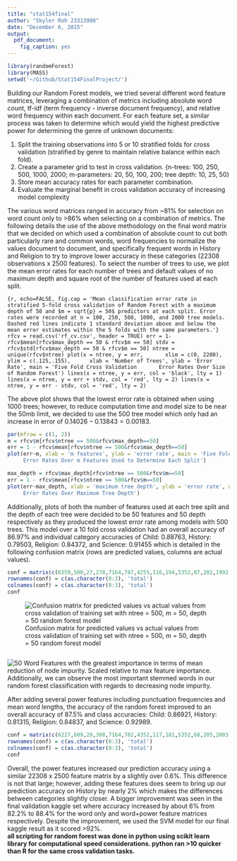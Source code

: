 ```yaml
---
title: "stat154final"
author: "Skyler Roh 23313980"
date: "December 6, 2015"
output: 
  pdf_document: 
    fig_caption: yes
---
```


```r
library(randomForest)
library(MASS)
setwd('~/Github/Stat154FinalProject/')
```

Building our Random Forest models, we tried several different word feature matrices, leveraging a combination of metrics including absolute word count, tf-idf (term frequency - inverse document frequency), and relative word frequency within each document. For each feature set, a similar process was taken to determine which would yield the highest predictive power for determining the genre of unknown documents:   
  
1. Split the training observations into 5 or 10 stratified folds for cross validation (stratified by genre to maintain relative balance within each fold).  
2. Create a parameter grid to test in cross validation. {n-trees: 100, 250, 500, 1000, 2000; m-parameters: 20, 50, 100, 200; tree depth: 10, 25, 50}  
3. Store mean accuracy rates for each parameter combination.  
4. Evaluate the marginal benefit in cross validation accuracy of increasing model complexity  

The various word matrices ranged in accuracy from ~81% for selection on word count only to >86% when selecting on a combination of metrics.
The following details the use of the above methodology on the final word matrix that we decided on which used a combination of absolute count to cut both particularly rare and common words, word frequencies to normalize the values document to document, and specifically frequent words in History and Religion to try to improve lower accuracy in these categories (22308 observations x 2500 features). To select the number of trees to use, we plot the mean error rates for each number of trees and default values of no maximum depth and square root of the number of features used at each split.  

```{r, echo=FALSE, fig.cap = 'Mean classification error rate in stratified 5-fold cross validation of Random Forest with a maximum depth of 50 and $m = sqrt{p} = 50$ predictors at each split. Error rates were recorded at n = 100, 250, 500, 1000, and 2000 tree models. Dashed red lines indicate 1 standard deviation above and below the mean error estimates within the 5 folds with the same parameters.'}
rfcv = read.csv('rf_cv.csv', header = TRUE)
err = 1-rfcv$mean[rfcv$max_depth == 50 & rfcv$m == 50]
stdv = rfcv$std[rfcv$max_depth == 50 & rfcv$m == 50]
ntree = unique(rfcv$ntree)
plot(x = ntree, y = err, 
     xlim = c(0, 2200), ylim = c(.125,.155),
     xlab = 'Number of Trees', ylab = 'Error Rate', main = 'Five Fold Cross Validation 
     Error Rates Over Size of Random Forest')
lines(x = ntree, y = err, col = 'black', lty = 1)
lines(x = ntree, y = err + stdv, col = 'red', lty = 2)
lines(x = ntree, y = err - stdv, col = 'red', lty = 2)
```
  
The above plot shows that the lowest error rate is obtained when using 1000 trees; however, to reduce computation time and model size to be near the 50mb limit, we decided to use the 500 tree model which only had an increase in error of $0.14026 - 0.13843 = 0.00183$.
  
```r
par(mfrow = c(1, 2))
m = rfcv$m[rfcv$ntree == 500&rfcv$max_depth==50]
err = 1 - rfcv$mean[rfcv$ntree == 500&rfcv$max_depth==50]
plot(err~m, xlab = 'm features', ylab = 'error rate', main = 'Five Fold Cross Validation 
     Error Rates Over m Features Used to Determine Each Split')

max_depth = rfcv$max_depth[rfcv$ntree == 500&rfcv$m==50]
err = 1 - rfcv$mean[rfcv$ntree == 500&rfcv$m==50]
plot(err~max_depth, xlab = 'maximum tree depth', ylab = 'error rate', main = 'Five Fold Cross Validation 
     Error Rates Over Maximum Tree Depth')
```
  
Additionally, plots of both the number of features used at each tree split and the depth of each tree were decided to be 50 features and 50 depth respectively as they produced the lowest error rate among models with 500 trees. This model over a 10 fold cross validation had an overall accuracy of 86.97% and individual category accuracies of Child: 0.88763, History: 0.79503, Religion: 0.84372, and Science: 0.91455 which is detailed in the following confusion matrix (rows are predicted values, columns are actual values).  

```r
conf = matrix(c(6359,500,27,278,7164,787,4255,116,194,5352,87,202,1992,80,2361,378,190,67,6796,7431,7611,5147,2202,7348,22308), byrow = TRUE, nrow = 5)
rownames(conf) = c(as.character(0:3), 'total')
colnames(conf) = c(as.character(0:3), 'total')
conf
```
  
![Confusion matrix for predicted values vs actual values from cross validation of training set with ntree = 500, m = 50, depth = 50 random forest model](confusion_rf.png)  
  
```r
```
  
![50 Word Features with the greatest importance in terms of mean reduction of node impurity. Scaled relative to max feature importance.](var_imp_plot.png)
Additionally, we can observe the most important stemmed words in our random forest classification with regards to decreasing node impurity.

  
After adding several power features including punctuation frequencies and mean word lengths, the accuracy of the random forest improved to an overall accuracy of 87.5% and class accuracies: Child: 0.86921, History: 0.81315, Religion: 0.84837, and Science: 0.92989.
```r
conf = matrix(c(6227,609,20,308,7164,702,4352,117,181,5352,68,205,2003,85,2361,264,185,72,6910,7431,7261,5351,2212,7484,22308), byrow = TRUE, nrow = 5)
rownames(conf) = c(as.character(0:3), 'total')
colnames(conf) = c(as.character(0:3), 'total')
conf
```
Overall, the power features increased our prediction accuracy using a similar 22308 x 2500 feature matrix by a slightly over 0.6%. This difference is not that large; however, adding these features does seem to bring up our prediction accuracy on History by nearly 2% which makes the differences between categories slightly closer. A bigger improvement was seen in the final validation kaggle set where accuracy increased by about 6% from 82.2% to 88.4% for the word only and word+power feature matrices respectively. Despite the improvement, we used the SVM model for our final kaggle result as it scored >92%.  
**all scripting for random forest was done in python using scikit learn library for computational speed considerations. python ran >10 quicker than R for the same cross validation tasks.**

